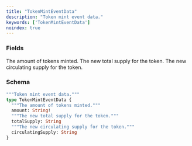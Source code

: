 ```yaml
---
title: "TokenMintEventData"
description: "Token mint event data."
keywords: ['TokenMintEventData']
noindex: true
---
```


### Fields

<ResponseField name="amount" type="String!" required>
  The amount of tokens minted.
</ResponseField>

<ResponseField name="totalSupply" type="String">
  The new total supply for the token.
</ResponseField>

<ResponseField name="circulatingSupply" type="String">
  The new circulating supply for the token.
</ResponseField>

### Schema


```graphql 
"""Token mint event data."""
type TokenMintEventData {
  """The amount of tokens minted."""
  amount: String!
  """The new total supply for the token."""
  totalSupply: String
  """The new circulating supply for the token."""
  circulatingSupply: String
}
```
